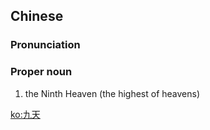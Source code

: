==Chinese==
{{zh-forms}}

===Pronunciation===
{{zh-pron
|m=Jiǔ Tiān
|c=gau2 tin1
|cat=pn
}}

===Proper noun===
{{zh-proper noun}}

# the Ninth Heaven (the highest of heavens)

[[ko:九天]]